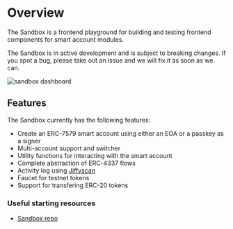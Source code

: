 
# Overview

The Sandbox is a frontend playground for building and testing frontend components for smart account modules.

<Callout type="warning">
  The Sandbox is in active development and is subject to breaking changes. If
  you spot a bug, please take out an issue and we will fix it as soon as we can.
</Callout>

![sandbox dashboard](public/dashboard.png)

## Features

The Sandbox currently has the following features:

- Create an ERC-7579 smart account using either an EOA or a passkey as a signer
- Multi-account support and switcher
- Utility functions for interacting with the smart account
- Complete abstraction of ERC-4337 flows
- Activity log using [Jiffyscan](https://jiffyscan.xyz/)
- Faucet for testnet tokens
- Support for transfering ERC-20 tokens

### Useful starting resources

- [Sandbox repo](https://github.com/rhinestonewtf/sandbox)
